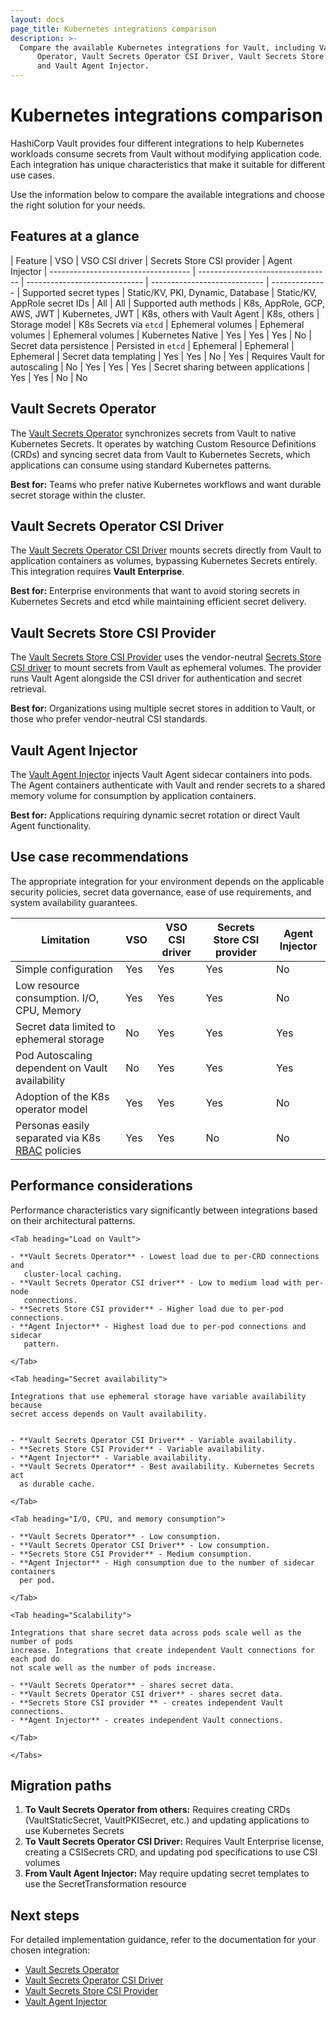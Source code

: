```yaml
---
layout: docs
page_title: Kubernetes integrations comparison
description: >-
  Compare the available Kubernetes integrations for Vault, including Vault Secrets
	  Operator, Vault Secrets Operator CSI Driver, Vault Secrets Store CSI Provider,
	  and Vault Agent Injector.
---
```


# Kubernetes integrations comparison

HashiCorp Vault provides four different integrations to help Kubernetes workloads consume secrets from Vault without modifying application code. Each integration has unique characteristics that make it suitable for different use cases.

Use the information below to compare the available integrations and choose the right solution for your needs.

## Features at a glance

| Feature                             | VSO                               | VSO CSI driver                | Secrets Store CSI provider   | Agent Injector
	| ----------------------------------- | --------------------------------- | ----------------------------- | ---------------------------- | --------------
	| Supported secret types              | Static/KV, PKI, Dynamic, Database | Static/KV, AppRole secret IDs | All                          | All
	| Supported auth methods              | K8s, AppRole, GCP, AWS, JWT       | Kubernetes, JWT               | K8s, others with Vault Agent | K8s, others
	| Storage model                       | K8s Secrets via `etcd`            | Ephemeral volumes             | Ephemeral volumes            | Ephemeral volumes
	| Kubernetes Native                   | Yes                               | Yes                           | Yes                          | No
	| Secret data persistence             | Persisted in `etcd`               | Ephemeral                     | Ephemeral                    | Ephemeral
	| Secret data templating              | Yes                               | Yes                           | No                           | Yes
	| Requires Vault for autoscaling      | No                                | Yes                           | Yes                          | Yes
	| Secret sharing between applications | Yes                               | Yes                           | No                           | No

## Vault Secrets Operator

The [Vault Secrets Operator](/vault/docs/platform/k8s/vso) synchronizes secrets from Vault to native Kubernetes Secrets. 
It operates by watching Custom Resource Definitions (CRDs) and syncing secret data from Vault to Kubernetes Secrets, which applications can consume using standard Kubernetes patterns.

**Best for:** Teams who prefer native Kubernetes workflows and want durable secret storage within the cluster.

## Vault Secrets Operator CSI Driver

The [Vault Secrets Operator CSI Driver](/vault/docs/platform/k8s/vso/vso-csi) mounts secrets directly from Vault to application containers as volumes, bypassing Kubernetes Secrets entirely. 
This integration requires **Vault Enterprise**.

**Best for:** Enterprise environments that want to avoid storing secrets in Kubernetes Secrets and etcd while maintaining efficient secret delivery.

## Vault Secrets Store CSI Provider

The [Vault Secrets Store CSI Provider](/vault/docs/platform/k8s/csi) uses the vendor-neutral [Secrets Store CSI driver](https://secrets-store-csi-driver.sigs.k8s.io/) to mount secrets from Vault as ephemeral volumes. 
The provider runs Vault Agent alongside the CSI driver for authentication and secret retrieval.

**Best for:** Organizations using multiple secret stores in addition to Vault, or those who prefer vendor-neutral CSI standards.

## Vault Agent Injector

The [Vault Agent Injector](/vault/docs/platform/k8s/injector) injects Vault Agent sidecar containers into pods. 
The Agent containers authenticate with Vault and render secrets to a shared memory volume for consumption by application containers.

**Best for:** Applications requiring dynamic secret rotation or direct Vault Agent functionality.


## Use case recommendations

The appropriate integration for your environment depends on the applicable
security policies, secret data governance, ease of use requirements, and
system availability guarantees.

| Limitation                                        | VSO                               | VSO CSI driver                | Secrets Store CSI provider   | Agent Injector
| ------------------------------------------------- | --------------------------------- | ----------------------------- | ---------------------------- | --------------
| Simple configuration                              | Yes                               | Yes                           | Yes                          | No
| Low resource consumption. I/O, CPU, Memory        | Yes                               | Yes                           | Yes                          | No
| Secret data limited to ephemeral storage          | No                                | Yes                           | Yes                          | Yes
| Pod Autoscaling dependent on Vault availability   | No                                | Yes                           | Yes                          | Yes
| Adoption of the K8s operator model                | Yes                               | Yes                           | Yes                          | No
| Personas easily separated via K8s [RBAC] policies | Yes                               | Yes                           | No                           | No

[RBAC]: https://kubernetes.io/docs/reference/access-authn-authz/rbac


## Performance considerations

Performance characteristics vary significantly between integrations based on
their architectural patterns.

<Tabs>
	
	<Tab heading="Load on Vault">
	
	- **Vault Secrets Operator** - Lowest load due to per-CRD connections and
	   cluster-local caching.
	- **Vault Secrets Operator CSI driver** - Low to medium load with per-node
	   connections.
	- **Secrets Store CSI provider** - Higher load due to per-pod connections.
	- **Agent Injector** - Highest load due to per-pod connections and sidecar
	   pattern.
	
	</Tab>
	
	<Tab heading="Secret availability">
	
	Integrations that use ephemeral storage have variable availability because
	secret access depends on Vault availability.
	
	
	- **Vault Secrets Operator CSI Driver** - Variable availability.
	- **Secrets Store CSI Provider** - Variable availability.
	- **Agent Injector** - Variable availability.
	- **Vault Secrets Operator** - Best availability. Kubernetes Secrets act
	  as durable cache.
	
	</Tab>
	
	<Tab heading="I/O, CPU, and memory consumption">
	
	- **Vault Secrets Operator** - Low consumption.
	- **Vault Secrets Operator CSI Driver** - Low consumption.
	- **Secrets Store CSI Provider** - Medium consumption.
	- **Agent Injector** - High consumption due to the number of sidecar containers
	  per pod.
	
	</Tab>
	
	<Tab heading="Scalability">
	
	Integrations that share secret data across pods scale well as the number of pods
	increase. Integrations that create independent Vault connections for each pod do
	not scale well as the number of pods increase.
	
	- **Vault Secrets Operator** - shares secret data.
	- **Vault Secrets Operator CSI driver** - shares secret data.
	- **Secrets Store CSI provider ** - creates independent Vault connections.
	- **Agent Injector** - creates independent Vault connections.
	
	</Tab>
	
	</Tabs>


## Migration paths

1. **To Vault Secrets Operator from others:** Requires creating CRDs (VaultStaticSecret, VaultPKISecret, etc.) and updating applications to use Kubernetes Secrets
2. **To Vault Secrets Operator CSI Driver:** Requires Vault Enterprise license, creating a CSISecrets CRD, and updating pod specifications to use CSI volumes
3. **From Vault Agent Injector:** May require updating secret templates to use the SecretTransformation resource

## Next steps

For detailed implementation guidance, refer to the documentation for your chosen integration:
- [Vault Secrets Operator](/vault/docs/platform/k8s/vso)
- [Vault Secrets Operator CSI Driver](/vault/docs/platform/k8s/vso/vso-csi)
- [Vault Secrets Store CSI Provider](/vault/docs/platform/k8s/csi)
- [Vault Agent Injector](/vault/docs/platform/k8s/injector)
